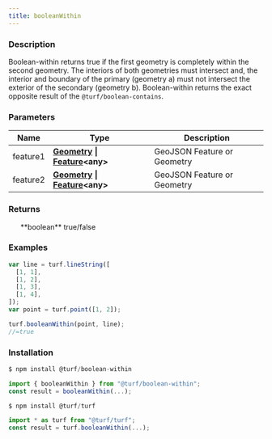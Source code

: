```yaml
---
title: booleanWithin
---
```



### Description

Boolean-within returns true if the first geometry is completely within the second geometry.
The interiors of both geometries must intersect and, the interior and boundary of the primary (geometry a)
must not intersect the exterior of the secondary (geometry b).
Boolean-within returns the exact opposite result of the `@turf/boolean-contains`.

### Parameters

| Name     | Type                                                                                                                                | Description                 |
| -------- | ----------------------------------------------------------------------------------------------------------------------------------- | --------------------------- |
| feature1 | **[Geometry](https://tools.ietf.org/html/rfc7946#section-3.1) \| [Feature](https://tools.ietf.org/html/rfc7946#section-3.2)\<any>** | GeoJSON Feature or Geometry |
| feature2 | **[Geometry](https://tools.ietf.org/html/rfc7946#section-3.1) \| [Feature](https://tools.ietf.org/html/rfc7946#section-3.2)\<any>** | GeoJSON Feature or Geometry |

### Returns

<ul>
  **boolean** true/false

</ul>

### Examples

```javascript
var line = turf.lineString([
  [1, 1],
  [1, 2],
  [1, 3],
  [1, 4],
]);
var point = turf.point([1, 2]);

turf.booleanWithin(point, line);
//=true
```

### Installation

```javascript
$ npm install @turf/boolean-within

import { booleanWithin } from "@turf/boolean-within";
const result = booleanWithin(...);
```

```javascript
$ npm install @turf/turf

import * as turf from "@turf/turf";
const result = turf.booleanWithin(...);
```
